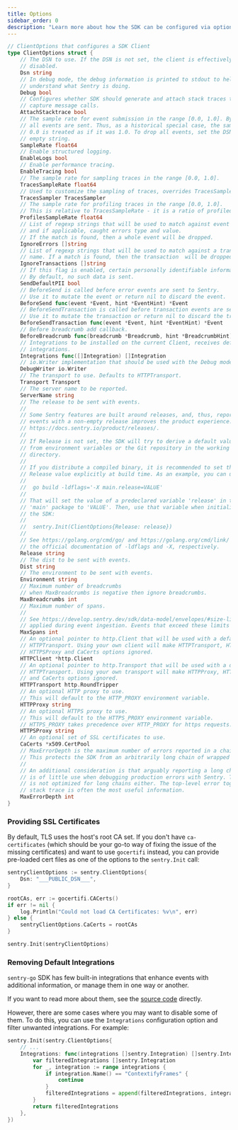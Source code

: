 ```yaml
---
title: Options
sidebar_order: 0
description: "Learn more about how the SDK can be configured via options. These are being passed to the init function and therefore set when the SDK is first initialized."
---
```


<PlatformContent includePath="configuration/config-intro" />

```go
// ClientOptions that configures a SDK Client
type ClientOptions struct {
    // The DSN to use. If the DSN is not set, the client is effectively
    // disabled.
    Dsn string
    // In debug mode, the debug information is printed to stdout to help you
    // understand what Sentry is doing.
    Debug bool
    // Configures whether SDK should generate and attach stack traces to pure
    // capture message calls.
    AttachStacktrace bool
    // The sample rate for event submission in the range [0.0, 1.0]. By default,
    // all events are sent. Thus, as a historical special case, the sample rate
    // 0.0 is treated as if it was 1.0. To drop all events, set the DSN to the
	// empty string.
    SampleRate float64
	// Enable structured logging.
    EnableLogs bool
    // Enable performance tracing.
    EnableTracing bool
    // The sample rate for sampling traces in the range [0.0, 1.0].
    TracesSampleRate float64
    // Used to customize the sampling of traces, overrides TracesSampleRate.
    TracesSampler TracesSampler
    // The sample rate for profiling traces in the range [0.0, 1.0].
    // This is relative to TracesSampleRate - it is a ratio of profiled traces out of all sampled traces.
    ProfilesSampleRate float64
    // List of regexp strings that will be used to match against event's message
    // and if applicable, caught errors type and value.
    // If the match is found, then a whole event will be dropped.
    IgnoreErrors []string
    // List of regexp strings that will be used to match against a transaction's
    // name. If a match is found, then the transaction  will be dropped.
    IgnoreTransactions []string
    // If this flag is enabled, certain personally identifiable information (PII) is added by active integrations.
    // By default, no such data is sent.
    SendDefaultPII bool
    // BeforeSend is called before error events are sent to Sentry.
    // Use it to mutate the event or return nil to discard the event.
    BeforeSend func(event *Event, hint *EventHint) *Event
    // BeforeSendTransaction is called before transaction events are sent to Sentry.
    // Use it to mutate the transaction or return nil to discard the transaction.
    BeforeSendTransaction func(event *Event, hint *EventHint) *Event
    // Before breadcrumb add callback.
    BeforeBreadcrumb func(breadcrumb *Breadcrumb, hint *BreadcrumbHint) *Breadcrumb
    // Integrations to be installed on the current Client, receives default
    // integrations.
    Integrations func([]Integration) []Integration
    // io.Writer implementation that should be used with the Debug mode.
    DebugWriter io.Writer
    // The transport to use. Defaults to HTTPTransport.
    Transport Transport
    // The server name to be reported.
    ServerName string
    // The release to be sent with events.
    //
    // Some Sentry features are built around releases, and, thus, reporting
    // events with a non-empty release improves the product experience. See
    // https://docs.sentry.io/product/releases/.
    //
    // If Release is not set, the SDK will try to derive a default value
    // from environment variables or the Git repository in the working
    // directory.
    //
    // If you distribute a compiled binary, it is recommended to set the
    // Release value explicitly at build time. As an example, you can use:
    //
    // 	go build -ldflags='-X main.release=VALUE'
    //
    // That will set the value of a predeclared variable 'release' in the
    // 'main' package to 'VALUE'. Then, use that variable when initializing
    // the SDK:
    //
    // 	sentry.Init(ClientOptions{Release: release})
    //
    // See https://golang.org/cmd/go/ and https://golang.org/cmd/link/ for
    // the official documentation of -ldflags and -X, respectively.
    Release string
    // The dist to be sent with events.
    Dist string
    // The environment to be sent with events.
    Environment string
    // Maximum number of breadcrumbs
    // when MaxBreadcrumbs is negative then ignore breadcrumbs.
    MaxBreadcrumbs int
    // Maximum number of spans.
    //
    // See https://develop.sentry.dev/sdk/data-model/envelopes/#size-limits for size limits
    // applied during event ingestion. Events that exceed these limits might get dropped.
    MaxSpans int
    // An optional pointer to http.Client that will be used with a default
    // HTTPTransport. Using your own client will make HTTPTransport, HTTPProxy,
    // HTTPSProxy and CaCerts options ignored.
    HTTPClient *http.Client
    // An optional pointer to http.Transport that will be used with a default
    // HTTPTransport. Using your own transport will make HTTPProxy, HTTPSProxy
    // and CaCerts options ignored.
    HTTPTransport http.RoundTripper
    // An optional HTTP proxy to use.
    // This will default to the HTTP_PROXY environment variable.
    HTTPProxy string
    // An optional HTTPS proxy to use.
    // This will default to the HTTPS_PROXY environment variable.
    // HTTPS_PROXY takes precedence over HTTP_PROXY for https requests.
    HTTPSProxy string
    // An optional set of SSL certificates to use.
    CaCerts *x509.CertPool
    // MaxErrorDepth is the maximum number of errors reported in a chain of errors.
    // This protects the SDK from an arbitrarily long chain of wrapped errors.
    //
    // An additional consideration is that arguably reporting a long chain of errors
    // is of little use when debugging production errors with Sentry. The Sentry UI
    // is not optimized for long chains either. The top-level error together with a
    // stack trace is often the most useful information.
    MaxErrorDepth int
}
```

### Providing SSL Certificates

By default, TLS uses the host's root CA set. If you don't have `ca-certificates` (which should be your go-to way of fixing the issue of the missing certificates) and want to use `gocertifi` instead, you can provide pre-loaded cert files as one of the options to the `sentry.Init` call:


```go
sentryClientOptions := sentry.ClientOptions{
	Dsn: "___PUBLIC_DSN___",
}

rootCAs, err := gocertifi.CACerts()
if err != nil {
	log.Println("Could not load CA Certificates: %v\n", err)
} else {
	sentryClientOptions.CaCerts = rootCAs
}

sentry.Init(sentryClientOptions)
```

### Removing Default Integrations

`sentry-go` SDK has few built-in integrations that enhance events with additional information, or manage them in one way or another.

If you want to read more about them, see the [source code](https://github.com/getsentry/sentry-go/blob/master/integrations.go) directly.

However, there are some cases where you may want to disable some of them. To do this, you can use the `Integrations` configuration option and filter unwanted integrations. For example:

```go
sentry.Init(sentry.ClientOptions{
	// ...
	Integrations: func(integrations []sentry.Integration) []sentry.Integration {
		var filteredIntegrations []sentry.Integration
		for _, integration := range integrations {
			if integration.Name() == "ContextifyFrames" {
				continue
			}
			filteredIntegrations = append(filteredIntegrations, integration)
		}
		return filteredIntegrations
	},
})
```
